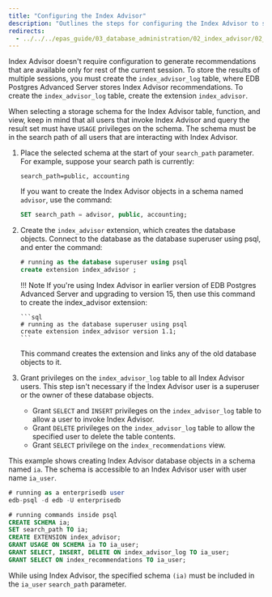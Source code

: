 ```yaml
---
title: "Configuring the Index Advisor"
description: "Outlines the steps for configuring the Index Advisor to store recommendations"
redirects:
  - ../../../epas_guide/03_database_administration/02_index_advisor/02_index_advisor_configuration #generated for docs/epas/reorg-role-use-case-mode
---
```


<div id="index_advisor_configuration" class="registered_link"></div>

Index Advisor doesn't require configuration to generate recommendations that are available only for rest of the current session. To store the results of multiple sessions, you must create the `index_advisor_log` table, where EDB Postgres Advanced Server stores Index Advisor recommendations. To create the `index_advisor_log` table, create the extension `index_advisor`.

When selecting a storage schema for the Index Advisor table, function, and view, keep in mind that all users that invoke Index Advisor and query the result set must have `USAGE` privileges on the schema. The schema must be in the search path of all users that are interacting with Index Advisor.

1.  Place the selected schema at the start of your `search_path` parameter. For example, suppose your search path is currently:

    ```text
    search_path=public, accounting
    ```

    If you want to create the Index Advisor objects in a schema named `advisor`, use the command:

    ```sql
    SET search_path = advisor, public, accounting;
    ```

2.  Create the `index_advisor` extension, which creates the database objects. Connect to the database as the database superuser using psql, and enter the command:

    ```sql
    # running as the database superuser using psql
    create extension index_advisor ;
    ```

    !!! Note
        If you're using Index Advisor in earlier version of EDB Postgres Advanced Server and upgrading to version 15, then use this command to create the index_advisor extension:

        ```sql
        # running as the database superuser using psql
        create extension index_advisor version 1.1;
        ```

    This command creates the extension and links any of the old database objects to it.
    
3.  Grant privileges on the `index_advisor_log` table to all Index Advisor users. This step isn't necessary if the Index Advisor user is a superuser or the owner of these database objects.

    -   Grant `SELECT` and `INSERT` privileges on the `index_advisor_log` table to allow a user to invoke Index Advisor.
    -   Grant `DELETE` privileges on the `index_advisor_log` table to allow the specified user to delete the table contents.
    -   Grant `SELECT` privilege on the `index_recommendations` view.

This example shows creating Index Advisor database objects in a schema named `ia`. The schema is accessible to an Index Advisor user with user name `ia_user`.

```sql
# running as a enterprisedb user 
edb-psql -d edb -U enterprisedb

# running commands inside psql
CREATE SCHEMA ia;
SET search_path TO ia;
CREATE EXTENSION index_advisor;
GRANT USAGE ON SCHEMA ia TO ia_user;
GRANT SELECT, INSERT, DELETE ON index_advisor_log TO ia_user;
GRANT SELECT ON index_recommendations TO ia_user;
```

While using Index Advisor, the specified schema `(ia)` must be included in the `ia_user` `search_path` parameter.
